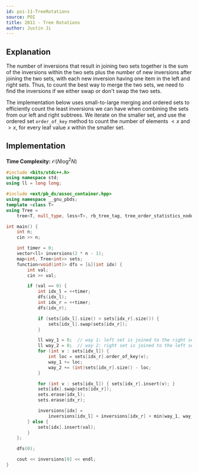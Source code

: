 ```yaml
---
id: poi-11-TreeRotations
source: POI
title: 2011 - Tree Rotations
author: Justin Ji
---
```


## Explanation

The number of inversions that result in joining two sets
together is the sum of the inversions within the two sets plus the
number of new inversions after joining the two sets, with each new inversion
having one item in the left and right sets. Thus, to count the
best way to merge the two sets, we need to find the inversions if we either swap
or don't swap the two sets.

The implementation below uses small-to-large merging and ordered sets to
efficiently count the least inversions we can have when combining the sets from
our left and right subtrees. We iterate on the smaller set, and use the ordered
set `order_of_key` method to count the number of elements $< x$ and $> x$, for
every leaf value $x$ within the smaller set.

## Implementation

**Time Complexity:** $\mathcal{O}(N\log^2N)$

<LanguageSection>
<CPPSection>

```cpp
#include <bits/stdc++.h>
using namespace std;
using ll = long long;

#include <ext/pb_ds/assoc_container.hpp>
using namespace __gnu_pbds;
template <class T>
using Tree =
    tree<T, null_type, less<T>, rb_tree_tag, tree_order_statistics_node_update>;

int main() {
	int n;
	cin >> n;

	int timer = 0;
	vector<ll> inversions(2 * n - 1);
	map<int, Tree<int>> sets;
	function<void(int)> dfs = [&](int idx) {
		int val;
		cin >> val;

		if (val == 0) {
			int idx_l = ++timer;
			dfs(idx_l);
			int idx_r = ++timer;
			dfs(idx_r);

			if (sets[idx_l].size() > sets[idx_r].size()) {
				sets[idx_l].swap(sets[idx_r]);
			}

			ll way_1 = 0;  // way 1: left set is joined to the right set
			ll way_2 = 0;  // way 2: right set is joined to the left set
			for (int v : sets[idx_l]) {
				int loc = sets[idx_r].order_of_key(v);
				way_1 += loc;
				way_2 += (int)sets[idx_r].size() - loc;
			}

			for (int v : sets[idx_l]) { sets[idx_r].insert(v); }
			sets[idx].swap(sets[idx_r]);
			sets.erase(idx_l);
			sets.erase(idx_r);

			inversions[idx] =
			    inversions[idx_l] + inversions[idx_r] + min(way_1, way_2);
		} else {
			sets[idx].insert(val);
		}
	};

	dfs(0);

	cout << inversions[0] << endl;
}
```

</CPPSection>
</LanguageSection>
